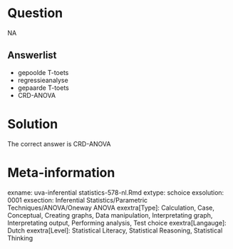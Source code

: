 Question
========

NA

Answerlist
----------
* gepoolde T-toets
* regressieanalyse
* gepaarde T-toets
* CRD-ANOVA

Solution
========

The correct answer is  CRD-ANOVA

Meta-information
================
exname: uva-inferential statistics-578-nl.Rmd
extype: schoice
exsolution: 0001
exsection: Inferential Statistics/Parametric Techniques/ANOVA/Oneway ANOVA
exextra[Type]: Calculation, Case, Conceptual, Creating graphs, Data manipulation, Interpretating graph, Interpretating output, Performing analysis, Test choice
exextra[Langauge]: Dutch
exextra[Level]: Statistical Literacy, Statistical Reasoning, Statistical Thinking
